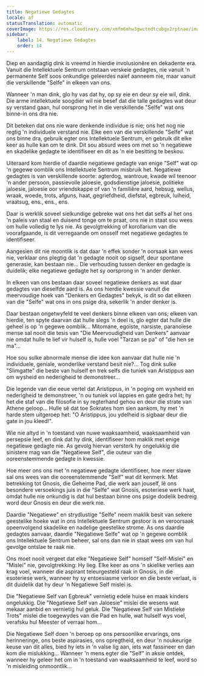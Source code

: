 ```yaml
---
title: Negatiewe Gedagtes
locale: af
statusTranslation: automatic
coverImage: https://res.cloudinary.com/xmfm6mhw3gwctndtcubgx2rptnae/image/upload/v1740468922/small_cover_tratado_de_psicologia_revolucionaria_a4c0dca4e0.webp
sidebar:
    label: 14. Negatiewe Gedagtes
    order: 14
---
```

Diep en aandagtig dink is vreemd in hierdie involusionêre en dekadente era. Vanuit die Intellektuele Sentrum ontstaan verskeie gedagtes, nie vanuit 'n permanente Self soos onkundige geleerdes naïef aanneem nie, maar vanuit die verskillende "Selfe" in elkeen van ons.

Wanneer 'n man dink, glo hy vas dat hy, op sy eie en deur sy eie wil, dink. Die arme intellektuele soogdier wil nie besef dat die talle gedagtes wat deur sy verstand gaan, hul oorsprong het in die verskillende "Selfe" wat ons binne-in ons dra nie.

Dit beteken dat ons nie ware denkende individue is nie; ons het nog nie regtig 'n individuele verstand nie. Elke een van die verskillende "Selfe" wat ons binne dra, gebruik egter ons Intellektuele Sentrum, en gebruik dit elke keer as hulle kan om te dink. Dit sou absurd wees om met so 'n negatiewe en skadelike gedagte te identifiseer en dit as 'n eie besitting te beskou.

Uiteraard kom hierdie of daardie negatiewe gedagte van enige "Self" wat op 'n gegewe oomblik ons Intellektuele Sentrum misbruik het. Negatiewe gedagtes is van verskillende soorte: agterdog, wantroue, kwade wil teenoor 'n ander persoon, passievolle jaloesie, godsdienstige jaloesie, politieke jaloesie, jaloesie oor vriendskappe of van 'n familiêre aard, hebsug, wellus, wraak, woede, trots, afguns, haat, gegriefdheid, diefstal, egbreuk, luiheid, vraatsug, ens., ens., ens.

Daar is werklik soveel sielkundige gebreke wat ons het dat selfs al het ons 'n paleis van staal en duisend tonge om te praat, ons nie in staat sou wees om hulle volledig te lys nie. As gevolgtrekking of korollarium van die voorafgaande, is dit verregaande om onsself met negatiewe gedagtes te identifiseer.

Aangesien dit nie moontlik is dat daar 'n effek sonder 'n oorsaak kan wees nie, verklaar ons plegtig dat 'n gedagte nooit op sigself, deur spontane generasie, kan bestaan nie... Die verhouding tussen denker en gedagte is duidelik; elke negatiewe gedagte het sy oorsprong in 'n ander denker.

In elkeen van ons bestaan daar soveel negatiewe denkers as wat daar gedagtes van dieselfde aard is. As ons hierdie kwessie vanuit die meervoudige hoek van "Denkers en Gedagtes" bekyk, is dit so dat elkeen van die "Selfe" wat ons in ons psige dra, sekerlik 'n ander denker is.

Daar bestaan ongetwyfeld te veel denkers binne elkeen van ons; elkeen van hierdie, ten spyte daarvan dat hulle slegs 'n deel is, glo egter dat hulle die geheel is op 'n gegewe oomblik... Mitomane, egoïste, narsiste, paranoïese mense sal nooit die tesis van "Die Meervoudigheid van Denkers" aanvaar nie omdat hulle te lief vir hulself is, hulle voel "Tarzan se pa" of "die hen se ma"...

Hoe sou sulke abnormale mense die idee kon aanvaar dat hulle nie 'n individuele, geniale, wonderlike verstand besit nie?... Tog dink sulke "Slimgatte" die beste van hulself en trek selfs die tuniek van Aristippus aan om wysheid en nederigheid te demonstreer...

Die legende van die eeue vertel dat Aristippus, in 'n poging om wysheid en nederigheid te demonstreer, 'n ou tuniek vol lappies en gate gedra het; hy het die staf van die filosofie in sy regterhand gehou en deur die strate van Athene geloop... Hulle sê dat toe Sokrates hom sien aankom, hy met 'n harde stem uitgeroep het: "O Aristippus, jou ydelheid is sigbaar deur die gate in jou kleed!".

Wie nie altyd in 'n toestand van nuwe waaksaamheid, waaksaamheid van persepsie leef, en dink dat hy dink, identifiseer hom maklik met enige negatiewe gedagte nie. As gevolg hiervan versterk hy ongelukkig die sinistere mag van die "Negatiewe Self", die outeur van die ooreenstemmende gedagte in kwessie.

Hoe meer ons ons met 'n negatiewe gedagte identifiseer, hoe meer slawe sal ons wees van die ooreenstemmende "Self" wat dit kenmerk. Met betrekking tot Gnosis, die Geheime Pad, die werk aan jouself, lê ons besondere versoekings juis in die "Selfe" wat Gnosis, esoteriese werk haat, omdat hulle nie onkundig is dat hul bestaan binne ons psige dodelik bedreig word deur Gnosis en deur die werk nie.

Daardie "Negatiewe" en strydlustige "Selfe" neem maklik besit van sekere geestelike hoeke wat in ons Intellektuele Sentrum gestoor is en veroorsaak opeenvolgend skadelike en nadelige geestelike strome. As ons daardie gedagtes aanvaar, daardie "Negatiewe Selfe" wat op 'n gegewe oomblik ons Intellektuele Sentrum beheer, sal ons dan nie in staat wees om van hul gevolge ontslae te raak nie.

Ons moet nooit vergeet dat elke "Negatiewe Self" homself "Self-Mislei" en "Mislei" nie, gevolgtrekking: Hy lieg. Elke keer as ons 'n skielike verlies aan krag voel, wanneer die aspirant teleurgesteld raak in Gnosis, in die esoteriese werk, wanneer hy sy entoesiasme verloor en die beste verlaat, is dit duidelik dat hy deur 'n Negatiewe Self mislei is.

Die "Negatiewe Self van Egbreuk" vernietig edele huise en maak kinders ongelukkig. Die "Negatiewe Self van Jaloesie" mislei die wesens wat mekaar aanbid en vernietig hul geluk. Die "Negatiewe Self van Mistieke Trots" mislei die toegewydes van die Pad en hulle, wat hulself wys voel, verafsku hul Meester of verraai hom...

Die Negatiewe Self doen 'n beroep op ons persoonlike ervarings, ons herinneringe, ons beste aspirasies, ons opregtheid, en deur 'n noukeurige keuse van dit alles, bied hy iets in 'n valse lig aan, iets wat fassineer en dan kom die mislukking... Wanneer 'n mens egter die "Self" in aksie ontdek, wanneer hy geleer het om in 'n toestand van waaksaamheid te leef, word so 'n misleiding onmoontlik...

